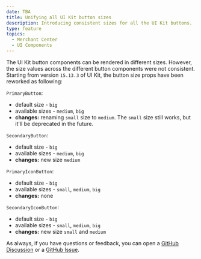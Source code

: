 ```yaml
---
date: TBA
title: Unifying all UI Kit button sizes
description: Introducing consistent sizes for all the UI Kit buttons.
type: feature
topics:
  - Merchant Center
  - UI Components
---
```


The UI Kit button components can be rendered in different sizes. However, the size values across the different button components were not consistent.
Starting from version `15.13.3` of UI Kit, the button size props have been reworked as following: 

`PrimaryButton`:
* default size - `big`
* available sizes - `medium`, `big`
* **changes:** renaming `small` size to `medium`. The `small` size still works, but it'll be deprecated in the future.

`SecondaryButton`:
* default size - `big`
* available sizes - `medium`, `big`
* **changes:** new size `medium`

`PrimaryIconButton`:
* default size - `big`
* available sizes - `small`, `medium`, `big`
* **changes:** none

`SecondaryIconButton`:
* default size - `big`
* available sizes - `small`, `medium`, `big`
* **changes:** new size `small` and `medium`

As always, if you have questions or feedback, you can open a [GitHub Discussion](https://github.com/commercetools/ui-kit/discussions) or a [GitHub Issue](https://github.com/commercetools/ui-kit/issues).
